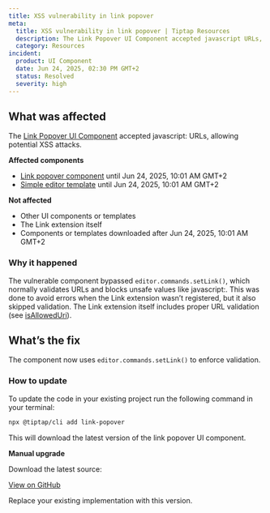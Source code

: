 ```yaml
---
title: XSS vulnerability in link popover
meta:
  title: XSS vulnerability in link popover | Tiptap Resources
  description: The Link Popover UI Component accepted javascript URLs, allowing potential XSS attacks.
  category: Resources
incident:
  product: UI Component
  date: Jun 24, 2025, 02:30 PM GMT+2
  status: Resolved
  severity: high
---
```


## What was affected

The [Link Popover UI Component](/ui-components/components/link-popover) accepted javascript: URLs, allowing potential XSS attacks.

**Affected components**
- [Link popover component](/ui-components/components/link-popover) until Jun 24, 2025, 10:01 AM GMT+2
- [Simple editor template](/ui-components/templates/simple-editor) until Jun 24, 2025, 10:01 AM GMT+2

**Not affected**

- Other UI components or templates
- The Link extension itself
- Components or templates downloaded after Jun 24, 2025, 10:01 AM GMT+2

### Why it happened
The vulnerable component bypassed `editor.commands.setLink()`, which normally validates URLs and blocks unsafe values like javascript:. This was done to avoid errors when the Link extension wasn’t registered, but it also skipped validation.
<Callout title="Note" variant="info">
The Link extension itself includes proper URL validation (see [isAllowedUri](/editor/extensions/marks/link#isalloweduri)).
</Callout>

## What’s the fix
The component now uses `editor.commands.setLink()` to enforce validation.

### How to update

To update the code in your existing project run the following command in your terminal:

```bash
npx @tiptap/cli add link-popover
```

This will download the latest version of the link popover UI component.

**Manual upgrade**

Download the latest source:

[View on GitHub](https://github.com/ueberdosis/tiptap-ui-components/blob/main/apps/web/src/components/tiptap-ui/link-popover/link-popover.tsx)

Replace your existing implementation with this version.